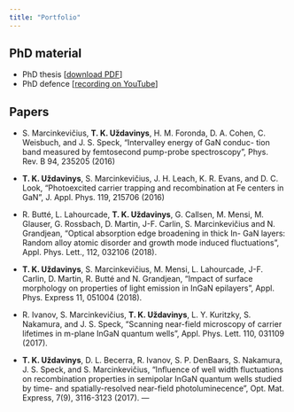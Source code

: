 ```yaml
---
title: "Portfolio"
---
```


## PhD material

* PhD thesis [[download PDF](https://bit.ly/2IIHhTV)]
* PhD defence [[recording on YouTube](https://www.youtube.com/watch?v=oiiRhOMfkf8&)]

## Papers

* S. Marcinkevičius, **T. K. Uždavinys**, H. M. Foronda, D. A. Cohen,
C. Weisbuch, and J. S. Speck, "Intervalley energy of GaN conduc-
tion band measured by femtosecond pump-probe spectroscopy", Phys.
Rev. B 94, 235205 (2016)

* **T. K. Uždavinys**, S. Marcinkevičius, J. H. Leach, K. R. Evans, and
D. C. Look, "Photoexcited carrier trapping and recombination at Fe
centers in GaN", J. Appl. Phys. 119, 215706 (2016)

* R. Butté, L. Lahourcade, **T. K. Uždavinys**, G. Callsen, M. Mensi,
M. Glauser, G. Rossbach, D. Martin, J-F. Carlin, S. Marcinkevičius
and N. Grandjean, "Optical absorption edge broadening in thick In-
GaN layers: Random alloy atomic disorder and growth mode induced
fluctuations", Appl. Phys. Lett., 112, 032106 (2018).

* **T. K. Uždavinys**, S. Marcinkevičius, M. Mensi, L. Lahourcade, J-F.
Carlin, D. Martin, R. Butté and N. Grandjean, "Impact of surface
morphology on properties of light emission in InGaN epilayers", Appl.
Phys. Express 11, 051004 (2018).

* R. Ivanov, S. Marcinkevičius, **T. K. Uždavinys**, L. Y. Kuritzky, S.
Nakamura, and J. S. Speck, "Scanning near-field microscopy of carrier
lifetimes in m-plane InGaN quantum wells", Appl. Phys. Lett. 110,
031109 (2017).

* **T. K. Uždavinys**, D. L. Becerra, R. Ivanov, S. P. DenBaars, S.
Nakamura, J. S. Speck, and S. Marcinkevičius, "Influence of well width
fluctuations on recombination properties in semipolar InGaN quantum
wells studied by time- and spatially-resolved near-field photoluminecence", Opt. Mat. Express, 7(9), 3116-3123 (2017).
---

